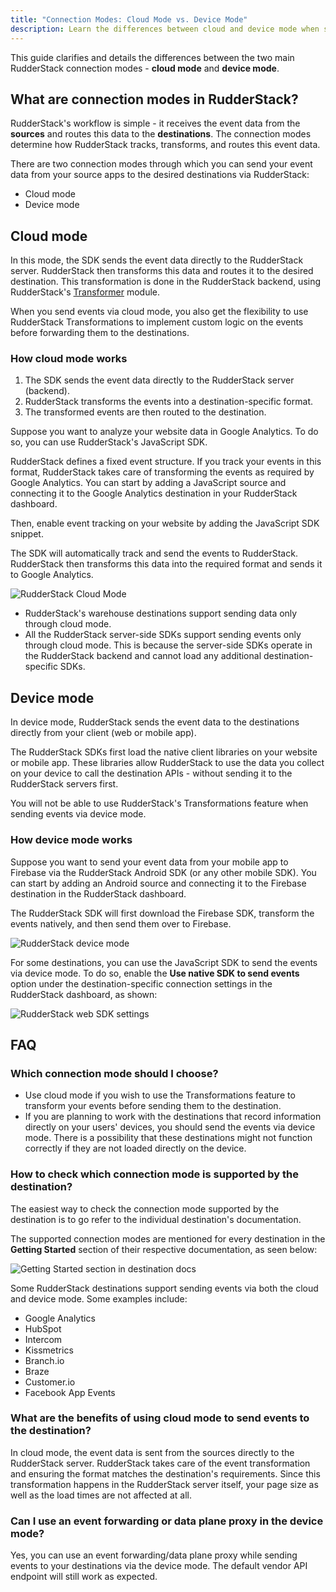 ```yaml
---
title: "Connection Modes: Cloud Mode vs. Device Mode"
description: Learn the differences between cloud and device mode when sending event data to your destinations.
---
```


This guide clarifies and details the differences between the two main RudderStack connection modes - **cloud mode** and **device mode**.

## What are connection modes in RudderStack?

RudderStack's workflow is simple - it receives the event data from the **sources** and routes this data to the **destinations**. The connection modes determine how RudderStack tracks, transforms, and routes this event data.

There are two connection modes through which you can send your event data from your source apps to the desired destinations via RudderStack:

- Cloud mode
- Device mode

## Cloud mode

In this mode, the SDK sends the event data directly to the RudderStack server. RudderStack then transforms this data and routes it to the desired destination. This transformation is done in the RudderStack backend, using RudderStack's [Transformer](https://github.com/rudderlabs/rudder-transformer) module.

<div class="successBlock">
When you send events via cloud mode, you also get the flexibility to use <Link to="/features/transformations/">RudderStack Transformations</Link> to implement custom logic on the events before forwarding them to the destinations.
</div>

### How cloud mode works

1. The SDK sends the event data directly to the RudderStack server (backend).
2. RudderStack transforms the events into a destination-specific format.
3. The transformed events are then routed to the destination.

Suppose you want to analyze your website data in Google Analytics. To do so, you can use RudderStack's <Link to="/sources/event-streams/sdks/rudderstack-javascript-sdk/">JavaScript SDK</Link>.

RudderStack defines a <Link to="/event-spec/standard-events/">fixed event structure</Link>. If you track your events in this format, RudderStack takes care of transforming the events as required by Google Analytics. You can start by <Link to="/dashboard-guides/sources/#adding-a-source">adding a JavaScript source</Link> and connecting it to the <Link to="/destinations/streaming-destinations/google-analytics-ga/">Google Analytics destination</Link> in your RudderStack dashboard.

Then, enable event tracking on your website by <Link to="/sources/event-streams/sdks/rudderstack-javascript-sdk/quick-start-guide/#step-1-install-rudderstack-javascript-sdk">adding the JavaScript SDK snippet</Link>.

The SDK will automatically track and send the events to RudderStack. RudderStack then transforms this data into the required format and sends it to Google Analytics.

<img src="../assets/rs-cloud/rudderstack-cloud-mode.png" alt="RudderStack Cloud Mode" />

<div class="warningBlock">
<ul>
  <li>RudderStack's <Link to="/destinations/warehouse-destinations/">warehouse destinations</Link> support sending data only through cloud mode.</li>
  <li>All the RudderStack server-side SDKs support sending events only through cloud mode. This is because the server-side SDKs operate in the RudderStack backend and cannot load any additional destination-specific SDKs.</li>
</ul>
</div>

## Device mode

In device mode, RudderStack sends the event data to the destinations directly from your client (web or mobile app). 

The RudderStack SDKs first load the native client libraries on your website or mobile app. These libraries allow RudderStack to use the data you collect on your device to call the destination APIs - without sending it to the RudderStack servers first.

<div class="warningBlock">
You will not be able to use RudderStack's <Link to="/features/transformations/">Transformations</Link> feature when sending events via device mode.
</div>

### How device mode works

Suppose you want to send your event data from your mobile app to Firebase via the RudderStack Android SDK (or any other mobile SDK). You can start by <Link to="/dashboard-guides/sources/#adding-a-source">adding an Android source</Link> and connecting it to the <Link to="/destinations/streaming-destinations/firebase/">Firebase destination</Link> in the RudderStack dashboard.

The RudderStack SDK will first download the Firebase SDK, transform the events natively, and then send them over to Firebase.

<img src="../assets/rs-cloud/rudderstack-device-mode.png" alt="RudderStack device mode" />

For some destinations, you can use the <Link to="/sources/event-streams/sdks/rudderstack-javascript-sdk/">JavaScript SDK</Link> to send the events via device mode. To do so, enable the **Use native SDK to send events** option under the destination-specific connection settings in the RudderStack dashboard, as shown:

<img src="../assets/rs-cloud/web-device-mode-settings.png" alt="RudderStack web SDK settings" />

## FAQ

### Which connection mode should I choose?

- Use cloud mode if you wish to use the <Link to="/features/transformations/">Transformations</Link> feature to transform your events before sending them to the destination.
- If you are planning to work with the destinations that record information directly on your users' devices, you should send the events via device mode. There is a possibility that these destinations might not function correctly if they are not loaded directly on the device.

### How to check which connection mode is supported by the destination?

The easiest way to check the connection mode supported by the destination is to go refer to the individual destination's <Link to="/destinations/overview/">documentation</Link>.

The supported connection modes are mentioned for every destination in the **Getting Started** section of their respective documentation, as seen below:

<img src="../assets/rs-cloud/getting-started-connection-modes.png" alt="Getting Started section in destination docs" />

Some RudderStack destinations support sending events via both the cloud and device mode. Some examples include:
- <Link to="/destinations/streaming-destinations/google-analytics-ga/">Google Analytics</Link>
- <Link to="/destinations/streaming-destinations/hubspot/">HubSpot</Link>
- <Link to="/destinations/streaming-destinations/intercom/">Intercom</Link>
- <Link to="/destinations/streaming-destinations/kissmetrics/">Kissmetrics</Link>
- <Link to="/destinations/streaming-destinations/branchio/">Branch.io</Link>
- <Link to="/destinations/streaming-destinations/braze/">Braze</Link>
- <Link to="/destinations/streaming-destinations/customer.io/">Customer.io</Link>
- <Link to="/destinations/streaming-destinations/facebook-app-events/">Facebook App Events</Link>

### What are the benefits of using cloud mode to send events to the destination?

In cloud mode, the event data is sent from the sources directly to the RudderStack server. RudderStack takes care of the event transformation and ensuring the format matches the destination's requirements. Since this transformation happens in the RudderStack server itself, your page size as well as the load times are not affected at all.

### Can I use an event forwarding or data plane proxy in the device mode?

Yes, you can use an event forwarding/data plane proxy while sending events to your destinations via the device mode. The default vendor API endpoint will still work as expected.

<br />